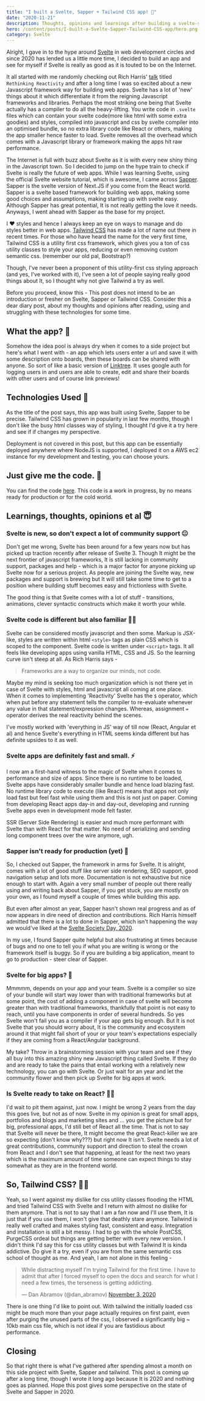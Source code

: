 ```yaml
---
title: "I built a Svelte, Sapper + Tailwind CSS app! 🎒"
date: "2020-11-21"
description: Thoughts, opinions and learnings after building a svelte-sapper + tailwind css app.
hero: /content/posts/I-built-a-Svelte-Sapper-Tailwind-CSS-app/hero.png
category: Svelte
---
```


Alright, I gave in to the hype around [Svelte](https://svelte.dev/) in web development circles and since 2020 has lended us a little more time, I decided to build an app and see for myself if Svelte is really as good as it is touted to be on the Internet.

It all started with me randomly checking out Rich Harris' [talk](https://www.youtube.com/watch?v=AdNJ3fydeao) titled `Rethinking Reactivity` and after a long time I was so excited about a new Javascript framework way for building web apps. Svelte has a lot of 'new' things about it which differentiate it from the reigning Javascript frameworks and libraries. Perhaps the most striking one being that Svelte actually has a compiler to do all the heavy-lifting. You write code in `.svelte` files which can contain your svelte code(more like html with some extra goodies) and styles, compiled into javascript and css by svelte compiler into an optimised bundle, so no extra library code like React or others, making the app smaller hence faster to load. Svelte removes all the overhead which comes with a Javascript library or framework making the apps hit raw performance.

The Internet is full with buzz about Svelte as it is with every new shiny thing in the Javascript town. So I decided to jump on the hype train to check if Svelte is really the future of web apps. While I was learning Svelte, using the official Svelte website tutorial, which is awesome, I came across [Sapper](https://sapper.svelte.dev/). Sapper is the svelte version of Next.JS if you come from the React world. Sapper is a svelte based framework for building web apps, making some good choices and assumptions, making starting up with svelte easy. Although Sapper has great potential, It is not really getting the love it needs. Anyways, I went ahead with Sapper as the base for my project.

I ❤️ styles and hence I always keep an eye on ways to manage and do styles better in web apps. [Tailwind CSS](https://tailwindcss.com/docs) has made a lot of name out there in recent times. For those who have heard the name for the very first time, Tailwind CSS is a utility first css framework, which gives you a ton of css utility classes to style your apps, reducing or even removing custom semantic css. (remember our old pal, Bootstrap?)

Though, I've never been a proponent of this utility-first css styling approach (and yes, I've worked with it), I've seen a lot of people saying really good things about It, so I thought why not give Tailwind a try as well.

Before you proceed, know this - This post does not intend to be an introduction or fresher on Svelte, Sapper or Tailwind CSS. Consider this a dear diary post, about my thoughts and opinions after reading, using and struggling with these technologies for some time.

## What the app? 👀

Somehow the idea pool is always dry when it comes to a side project but here's what I went with - an app which lets users enter a url and save it with some description onto boards, then these boards can be shared with anyone. So sort of like a basic version of [Linktree](https://linktr.ee). It uses google auth for logging users in and users are able to create, edit and share their boards with other users and of course link previews!

## Technologies Used 🧰

As the title of the post says, this app was built using Svelte, Sapper to be precise. Tailwind CSS has grown in popularity in last few months, though I don't like the busy html classes way of styling, I thought I'd give it a try here and see if if changes my perspective.

Deployment is not covered in this post, but this app can be essentially deployed anywhere where NodeJS is supported, I deployed it on a AWS ec2 instance for my development and testing, you can choose yours.

## Just give me the code. 📓

You can find the code [here](https://github.com/tejasupmanyu/linkr-svelte). This code is a work in progress, by no means ready for production or for the cold world.

## Learnings, thoughts, opinions et al 😇

### Svelte is new, so don't expect a lot of community support 😐

Don't get me wrong, Svelte has been around for a few years now but has picked up traction recently after release of Svelte 3. Though It might be the next frontier of javascript frameworks, It is still lacking in community support, packages and help - which is a major factor for anyone picking up Svelte now for a serious project. As people are joining the Svelte way, new packages and support is brewing but It will still take some time to get to a position where building stuff becomes easy and frictionless with Svelte.

The good thing is that Svelte comes with a lot of stuff - transitions, animations, clever syntactic constructs which make it worth your while.

### Svelte code is different but also familiar 🦸🏻

Svelte can be considered mostly javascript and then some. Markup is JSX-like, styles are written within html `<style>` tags as plain CSS which is scoped to the component. Svelte code is written under `<script>` tags. It all feels like developing apps using vanilla HTML, CSS and JS. So the learning curve isn't steep at all. As Rich Harris says -

> Frameworks are a way to organize our minds, not code.

Maybe my mind is seeking too much organization which is not there yet in case of Svelte with styles, html and javascript all coming at one place. When it comes to implementing 'Reactivity' Svelte has the `$` operator, which when put before any statement tells the compiler to re-evaluate whenever any value in that statement/expression changes. Whereas, assignment `=` operator derives the real reactivity behind the scenes.

I've mostly worked with 'everything in JS' way of till now (React, Angular et al) and hence Svelte's everything in HTML seems kinda different but has definite upsides to it as well.

### Svelte apps are definitely fast and small. ⚡️

I now am a first-hand witness to the magic of Svelte when it comes to performance and size of apps. Since there is no runtime to be loaded, Svelte apps have considerably smaller bundle and hence load blazing fast. No runtime library code to execute (like React) means that apps not only load fast but feel fast while using them and this is not just on paper. Coming from developing React apps day-in and day-out, developing and running Svelte apps even in development mode felt faster.

SSR (Server Side Rendering) is easier and much more performant with Svelte than with React for that matter. No need of serializing and sending long component trees over the wire anymore, ugh.

### Sapper isn't ready for production (yet) 🙁

So, I checked out Sapper, the framework in arms for Svelte. It is alright, comes with a lot of good stuff like server side rendering, SEO support, good navigation setup and lots more. Documentation is not exhaustive but nice enough to start with. Again a very small number of people out there really using and writing back about Sapper, if you get stuck, you are mostly on your own, as I found myself a couple of times while building this app.

But even after almost an year, Sapper hasn't shown real progress and as of now appears in dire need of direction and contributions. Rich Harris himself admitted that there is a lot to done in Sapper, which isn't happening the way we would've liked at the [Svelte Society Day, 2020](https://www.youtube.com/watch?v=luM5uobewhA).

In my use, I found Sapper quite helpful but also frustrating at times because of bugs and no one to tell you if what you are writing is wrong or the framework itself is buggy. So if you are building a big application, meant to go to production - steer clear of Sapper.

### Svelte for big apps? 🚛

Mmmmm, depends on your app and your team. Svelte is a compiler so size of your bundle will start way lower than with traditional frameworks but at some point, the cost of adding a component in case of svelte will become greater than with traditional frameworks, thankfully that point is not easy to reach, until you have components in order of several hundreds. So yes Svelte won't fail you as a compiler if your app gets big enough. But It is not Svelte that you should worry about, It is the community and ecosystem around it that might fail short of your or your team's expectations especially if they are coming from a React/Angular background.

My take? Throw in a brainstorming session with your team and see if they all buy into this amazing shiny new Javascript thing called Svelte. If they do and are ready to take the pains that entail working with a relatively new technology, you can go with Svelte. Or just wait for an year and let the community flower and then pick up Svelte for big apps at work.

### Is Svelte ready to take on React? 🏋️‍♂️

I'd wait to pit them against, just now. I might be wrong 2 years from the day this goes live, but not as of now. Svelte in my opinion is great for small apps, portfolios and blogs and marketing sites and ... you get the picture but for big, professional apps, I'd still bet of React all the time. That is not to say that Svelte will never be there, It might become the great React-killer we are so expecting (don't know why???) but right now It isn't. Svelte needs a lot of great contributions, community support and direction to steal the crown from React and I don't see that happening, at least for the next two years which is the maximum amount of time someone can expect things to stay somewhat as they are in the frontend world.

## So, Tailwind CSS? 🤟🏻

Yeah, so I went against my dislike for css utility classes flooding the HTML and tried Tailwind CSS with Svelte and I return with almost no dislike for them anymore. That is not to say that I am a fan now and I'll use them, It is just that if you use them, I won't give that deathly stare anymore. Tailwind is really well crafted and makes styling fast, consistent and easy. Integration and installation is still a bit messy. I had to go with the whole PostCSS, PurgeCSS ordeal but things are getting better with every new version. I didn't think I'd say this for css utility classes but with Tailwind It is kinda addictive. Do give it a try, even if you are from the same semantic css school of thought as me. And yeah, I am not alone in this feeling -

<blockquote className="twitter-tweet">
  <p lang="en" dir="ltr">
    While distracting myself I’m trying Tailwind for the first time. I have to
    admit that after I forced myself to open the docs and search for what I need
    a few times, the terseness is getting addicting.
  </p>
  &mdash; Dan Abramov (@dan_abramov) <a href="https://twitter.com/dan_abramov/status/1323758822045921280?ref_src=twsrc%5Etfw">November 3, 2020</a>
</blockquote>

There is one thing I'd like to point out. With tailwind the initially loaded css might be much more than your page actually requires on first paint, even after purging the unused parts of the css, I observed a significantly big ~ 10kb main css file, which is not ideal if you are fastidious about performance.

## Closing

So that right there is what I've gathered after spending almost a month on this side project with Svelte, Sapper and tailwind. This post is coming up after a long time, though I wrote it long ago because It is 2020 and nothing goes as planned. Hope this post gives some perspective on the state of Svelte and Sapper in 2020.
